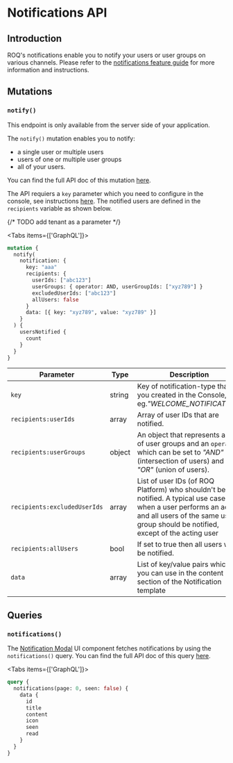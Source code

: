 
# Notifications API

## Introduction

ROQ's notifications enable you to notify your users or user groups on various channels. Please refer to
the [notifications feature guide](/feature-guides/notifications) for more information and instructions.

## Mutations

### `notify()`

<Callout type="info" emoji="ℹ️">
  This endpoint is only available from the server side of your application. 
</Callout>

The `notify()` mutation enables you to notify:

* a single user or multiple users
* users of one or multiple user groups
* all of your users.

You can find the full API doc of this mutation [here](https://snapshotp.roq-platform.com/docs/#mutation-notify).

The API requiers a `key` parameter which you need to configure in the console, see
instructions [here](/feature-guides/notifications#2-create-new-notification-template). The notified users are
defined in the `recipients` variable as shown below.

{/* TODO add tenant as a parameter */}

<Tabs items={['GraphQL']}><Tab>

```graphql
mutation {
  notify(
    notification: {
      key: "aaa"
      recipients: {
        userIds: ["abc123"]
        userGroups: { operator: AND, userGroupIds: ["xyz789"] }
        excludedUserIds: ["abc123"]
        allUsers: false
      }
      data: [{ key: "xyz789", value: "xyz789" }]
    }
  ) {
    usersNotified {
      count
    }
  }
}

```

</Tab></Tabs>

| Parameter                    | Type   | Description                                                                                                                                                                                           |
|------------------------------|--------|-------------------------------------------------------------------------------------------------------------------------------------------------------------------------------------------------------|
| `key`                        | string | Key of notification-type that you created in the Console, eg._"WELCOME_NOTIFICATION"_                                                                                                                 |
| `recipients:userIds`         | array  | Array of user IDs that are notified.                                                                                                                                                                  |
| `recipients:userGroups`      | object | An object that represents a list of user groups and an `operator` which can be set to _"AND"_(intersection of users) and _"OR"_ (union of users).                                                     |
| `recipients:excludedUserIds` | array  | List of user IDs (of ROQ Platform) who shouldn't be notified. A typical use case is when a user performs an action and all users of the same user-group should be notified, except of the acting user |
| `recipients:allUsers`        | bool   | If set to true then all users will be notified.                                                                                                                                                       |
| `data`                       | array  | List of key/value pairs which you can use in the content section of the Notification template                                                                                                         |

## Queries

### `notifications()`

The [Notification Modal](/ui-components/notification-modal) UI component fetches notifications by using the 
`notifications()` query. You can find the full API doc of this query [here](https://snapshotp.roq-platform.com/docs/#query-notifications).

<Tabs items={['GraphQL']}><Tab>

```graphql
query {
  notifications(page: 0, seen: false) {
    data {
      id
      title
      content
      icon
      seen
      read
    }
  }
}
```

</Tab></Tabs>